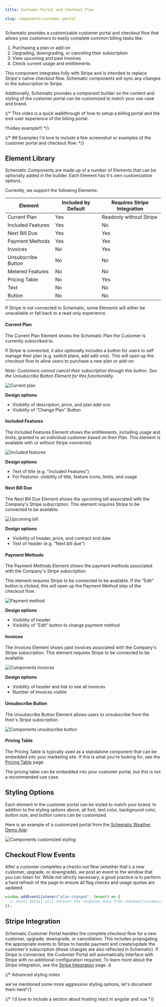 ```yaml
---
title: Customer Portal and Checkout Flow

slug: components/customer-portal
---
```


Schematic provides a customizable customer portal and checkout flow that allows your customers to easily complete common billing tasks like:
1. Purchasing a plan or add-on
2. Upgrading, downgrading, or canceling their subscription
3. View upcoming and past invoices
4. Check current usage and entitlements

This component integrates fully with Stripe and is intended to replace Stripe's native checkout flow. Schematic components will sync any changes to the subscription to Stripe.

Additionally, Schematic provides a component builder so the content and styling of the customer portal can be customized to match your use case and brand.

{/* This video is a quick walkthrough of how to setup a billing portal and the end-user experience of the billing portal.

!!!video example!!! */}

{/* ## Examples
I'd love to include a few screenshot or examples of the customer portal and checkout flow.
*/}

## Element Library

Schematic Components are made up of a number of Elements that can be optionally added in the builder. Each Element has it's own customization options.

Currently, we support the following Elements:

| Element | Included by Default | Requires Stripe Integration |
| --- | --- | --- |
| Current Plan | Yes | Readonly without Stripe |
| Included Features | Yes | No |
| Next Bill Due | Yes | Yes |
| Payment Methods | Yes | Yes |
| Invoices | No | Yes |
| Unsubscribe Button | No | No |
| Metered Features | No | No |
| Pricing Table | No | Yes |
| Text | No | No |
| Button | No | No |

If Stripe is not connected to Schematic, some Elements will either be unavailable or fall back to a read only experience.

#### Current Plan

The Current Plan Element shows the Schematic Plan the Customer is currently subscribed to. 

If Stripe is connected, it also optionally includes a button for users to self manage their plan (e.g. switch plans, add add-ons). This will open up the checkout flow to allow users to purchase a new plan or add-on.

*Note: Customers cannot cancel their subscription through this button. See the Unsubscribe Button Element for this functionality.*

![Current plan](../../assets/images/components/components-current-plan.png)

**Design options**
- Visibility of description, price, and plan add-ons 
- Visibility of "Change Plan" Button

#### Included Features

The Included Features Element shows the entitlements, including usage and limits, granted to an individual customer based on their Plan. This element is available with or without Stripe connected.

![Included features](../../assets/images/components/components-included-features.png)

**Design options**
- Text of title (e.g. "Included Features")
- For Features: visibility of title, feature icons, limits, and usage

#### Next Bill Due

The Next Bill Due Element shows the upcoming bill associated with the Company's Stripe subscription. This element requires Stripe to be connected to be available.

![Upcoming bill](../../assets/images/components/components-upcoming-bill.png)

**Design options**
- Visibility of header, price, and contract end date
- Text of header (e.g. "Next bill due")

#### Payment Methods

The Payment Methods Element shows the payment methods associated with the Company's Stripe subscription. 

This element requires Stripe to be connected to be available. If the "Edit" button is clicked, this will open up the Payment Method step of the checkout flow.

![Payment method](../../assets/images/components/components-payment-method.png)

**Design options**
- Visibility of header
- Visibility of "Edit" button to change payment method

#### Invoices

The Invoices Element shows past invoices associated with the Company's Stripe subscription. This element requires Stripe to be connected to be available.

![Components invoices](../../assets/images/components/components-invoices.png)

**Design options**
- Visibility of header and link to see all invoices
- Number of invoices visible

#### Unsubscribe Button

The Unsubscribe Button Element allows users to unsubscribe from the their's Stripe subscription.

![Components unsubscribe button](../../assets/images/components/components-unsubscribe-button.png)

#### Pricing Table

The Pricing Table is typically used as a standalone component that can be embedded into your marketing site. If this is what you're looking for, see the [Pricing Table](/components/pricing-table) page.

The pricing table _can_ be embedded into your customer portal, but this is not a recommended use case.

## Styling Options

Each element in the customer portal can be styled to match your brand. In addition to the styling options above, all font, text color, background color, button size, and button colors can be customized. 

Here is an example of a customized portal from the [Schematic Weather Demo App](https://schematic-next-example.vercel.app/):

![Components customized styling](../../assets/images/components/components-customization.png)

## Checkout Flow Events

After a customer completes a checks out flow (whether that's a new customer, upgrade, or downgrade), we post an event to the window that you can listen for. While not strictly necessary, a good practice is to perform a hard refresh of the page to ensure all flag checks and usage quotas are updated.

```javascript
window.addEventListener("plan-changed", (event) => {
  // event.detail will contain the response data from checkout/unsubscribe
});
```

## Stripe Integration

Schematic Customer Portal handles the complete checkout flow for a new customer, upgrade, downgrade, or cancellation. This includes propogating the appropriate events to Stripe to handle payment and create/update the customer's subscription (these changes are also reflected in Schematic). If Stripe is connected, the Customer Portal will automatically interface with Stripe with no additional configuration required. To learn more about the Stripe integration, see the [Stripe Integration](/integrations/stripe) page. d

{/* Advanced styling notes

we've mentioned some more aggressive styling options, let's document them here*/}

{/*
i'd love to include a section about hosting react in angular and vue
*/}
